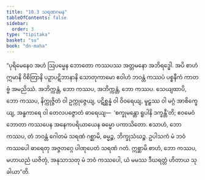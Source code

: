 ```yaml
---
title: "10.3 သရဏဂမန"
tableOfContents: false
sidebar:
  order: 3
type: "tipitaka"
basket: "su"
book: "dn-maha"
---
```



<DynamicBreadcrumb />

<Division number="437" book="dn-maha" e="ch" v="7" p="279">

<Paragraph number="1137" book="dn-maha">
“ပုရိမေနေဝ အဟံ ဩပမ္မေန ဘောတော ကဿပဿ အတ္တမနော အဘိရဒ္ဓေါ. အပိ စာဟံ ဣမာနိ ဝိစိတြာနိ ပဉှာပဋိဘာနာနိ သောတုကာမော ဧဝါဟံ ဘဝန္တံ ကဿပံ ပစ္စနီကံ ကာတဗ္ဗံ အမညိဿံ. အဘိက္ကန္တံ, ဘော ကဿပ, အဘိက္ကန္တံ, ဘော ကဿပ. သေယျထာပိ, ဘော ကဿပ, နိက္ကုဇ္ဇိတံ ဝါ ဥက္ကုဇ္ဇေယျ, ပဋိစ္ဆန္နံ ဝါ ဝိဝရေယျ, မူဠှဿ ဝါ မဂ္ဂံ အာစိက္ခေယျ, အန္ဓကာရေ ဝါ တေလပဇ္ဇောတံ ဓာရေယျ—  ‘စက္ခုမန္တော ရူပါနိ ဒက္ခန္တီ’တိ; ဧဝမေဝံ ဘောတာ ကဿပေန အနေကပရိယာယေန ဓမ္မော ပကာသိတော. ဧသာဟံ, ဘော ကဿပ, တံ ဘဝန္တံ ဂေါတမံ သရဏံ ဂစ္ဆာမိ, ဓမ္မဉ္စ, ဘိက္ခုသံဃဉ္စ. ဥပါသကံ မံ ဘဝံ ကဿပေါ ဓာရေတု အဇ္ဇတဂ္ဂေ ပါဏုပေတံ သရဏံ ဂတံ.
</Paragraph>

<Paragraph number="1138" book="dn-maha">
ဣစ္ဆာမိ စာဟံ, ဘော ကဿပ, မဟာယညံ ယဇိတုံ, အနုသာသတု မံ ဘဝံ ကဿပေါ, ယံ မမဿ ဒီဃရတ္တံ ဟိတာယ သုခါယာ”တိ.
</Paragraph>
</Division>